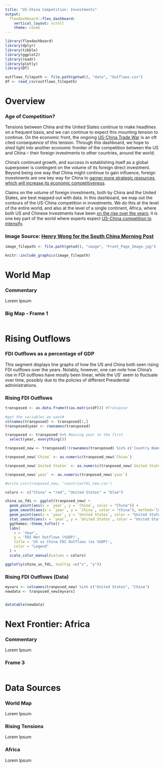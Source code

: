 ```yaml
---
title: "US-China Competition: Investments"
output: 
  flexdashboard::flex_dashboard:
    vertical_layout: scroll
    theme: cosmo
---
```


```r
library(flexdashboard)
library(dplyr)
library(tibble)
library(ggplot2)
library(readr)
library(plotly)
library(DT)

outflows_filepath <- file.path(getwd(), "data", "Outflows.csv")
df <- read_csv(outflows_filepath)
```

Overview
===================================== 
### Age of Competition?
Tensions between China and the United States continue to make headlines on a frequent basis, and we can continue to expect this mounting tension to continue. On the economic front, the ongoing [US-China Trade War](https://thediplomat.com/2021/03/the-us-china-trade-war-is-still-happening/) is an oft cited consequence of this tension. Through this dashboard, we hope to shed light into another economic frontier of the competition between the US and China -- their foreign investments to other countries, around the world. 

China's continued growth, and success in establishing itself as a global superpower is contingent on the volume of its foreign direct investment. Beyond being one way that China might continue to gain influence, foreign investments are one key way for China to [garner more strategic resources, which will increase its economic competitiveness](https://thediplomat.com/2020/01/the-investment-war-with-china-assessing-american-pressure/).

Claims on the volume of foreign investments, both by China and the United States, are best mapped out with data. In this dashboard, we map out the contours of the US-China competition in investments. We do this at the level of the entire world, and also at the level of a single continent, Africa, where both US and Chinese Investments have been [on the rise over the years](https://www.forbes.com/sites/earlcarr/2020/09/04/the-us-versus-chinese-investment-in-africa/?sh=2efe223965d4); it is one key part of the world where experts expect [US-China competition to intensify](https://www.cnbc.com/2019/10/09/the-us-china-trade-rivalry-is-underway-in-africa.html).

### Image Source: [Henry Wong for the South China Morning Post](https://www.scmp.com/news/china/article/3119534/us-china-relationship-arguably-most-important-one-washington-world-says)
```r
image_filepath <- file.path(getwd(), "image", "Front_Page_Image.jpg")

knitr::include_graphics(image_filepath)
```



World Map
===================================== 
### Commentary
Lorem Ipsum

### Big Map - Frame 1 

```r

```


Rising Outflows
===================================== 
### FDI Outflows as a percentage of GDP 
This segment displays line graphs of how the US and China both seen rising FDI outflows over the years. Notably, however, one can note how China's rise in FDI outflows have mostly been linear, while the US' seem to fluctuate over time, possibly due to the policies of different Presidential administrations. 

### Rising FDI Outflows

```r
transposed <- as.data.frame(t(as.matrix(df))) #Transpose
 
#get the variables we want#
colnames(transposed) <- transposed[1,]
transposed$year <- rownames(transposed)

transposed <- transposed %>% #moving year to the first
  select(year, everything())

tranposed_new <- transposed[!(rownames(transposed) %in% c('Country Name', 'Country Code')), ]

tranposed_new$`China` <- as.numeric(tranposed_new$`China`)

tranposed_new$`United States` <- as.numeric(tranposed_new$`United States`)

tranposed_new$`year` <- as.numeric(tranposed_new$`year`)

#write.csv(tranposed_new, 'countriesfdi_new.csv')

colors <- c("China" = "red", "United States" = "blue")

china_us_fdi <- ggplot(tranposed_new) + 
  geom_point(aes(x = `year`, y = `China`, color = "China")) +
  geom_smooth(aes(x = `year`, y = `China`, color = "China"), method='lm', se = F) +
  geom_point(aes(x = `year`, y = `United States`, color = "United States")) + 
  stat_smooth(aes(x = `year`, y = `United States`, color = "United States"), method='loess', se = F) + 
  ggthemes::theme_tufte() + 
  labs(
    x = 'Year',
    y = 'FDI Net Outflows (%GDP)',
    title = 'US vs China FDI Outflows (as %GDP)', 
    color = "Legend"
  ) + 
  scale_color_manual(values = colors)

ggplotly(china_us_fdi, tooltip =c("x", "y"))
```

### Rising FDI Outflows (Data)

```r
myvars <- colnames(tranposed_new) %in% c("United States", "China") 
newdata <- tranposed_new[myvars]


datatable(newdata)
```

Next Frontier: Africa
===================================== 
### Commentary
Lorem Ipsum

### Frame 3 

```r
```

Data Sources
===================================== 

### World Map
Lorem Ipsum

### Rising Tensions
Lorem Ipsum

### Africa
Lorem Ipsum
